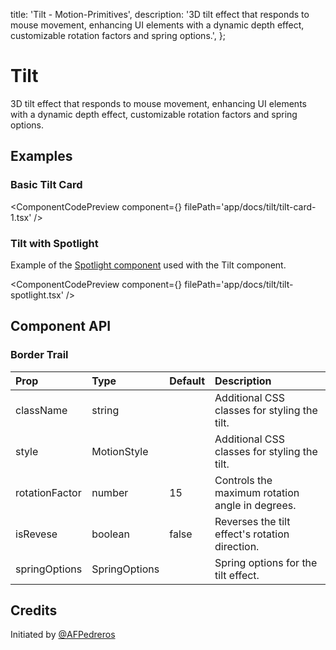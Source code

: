   title: 'Tilt - Motion-Primitives',
  description:
    '3D tilt effect that responds to mouse movement, enhancing UI elements with a dynamic depth effect, customizable rotation factors and spring options.',
};


# Tilt

3D tilt effect that responds to mouse movement, enhancing UI elements with a dynamic depth effect, customizable rotation factors and spring options.

## Examples

### Basic Tilt Card

<ComponentCodePreview
  component={<TiltCard1 />}
  filePath='app/docs/tilt/tilt-card-1.tsx'
/>

### Tilt with Spotlight

Example of the [Spotlight component](/docs/spotlight) used with the Tilt component.

<ComponentCodePreview
  component={<TiltSpotlight />}
  filePath='app/docs/tilt/tilt-spotlight.tsx'
/>



## Component API

### Border Trail

| Prop           | Type          | Default | Description                                     |
| :------------- | :------------ | :------ | :---------------------------------------------- |
| className      | string        |         | Additional CSS classes for styling the tilt.    |
| style          | MotionStyle   |         | Additional CSS classes for styling the tilt.    |
| rotationFactor | number        | 15      | Controls the maximum rotation angle in degrees. |
| isRevese       | boolean       | false   | Reverses the tilt effect's rotation direction.  |
| springOptions  | SpringOptions |         | Spring options for the tilt effect.             |

## Credits

Initiated by [@AFPedreros](https://github.com/AFPedreros)
